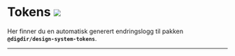 
<Meta title='Endringslogger/Tokens' />

# Tokens [![](https://img.shields.io/npm/v/@digdir/design-system-tokens?label=latest%20release&color=0051be)](https://www.npmjs.com/package/@digdir/design-system-tokens)

Her finner du en automatisk generert endringslogg til pakken **`@digdir/design-system-tokens`**.

---

<Changelog markdown={changelog} />
